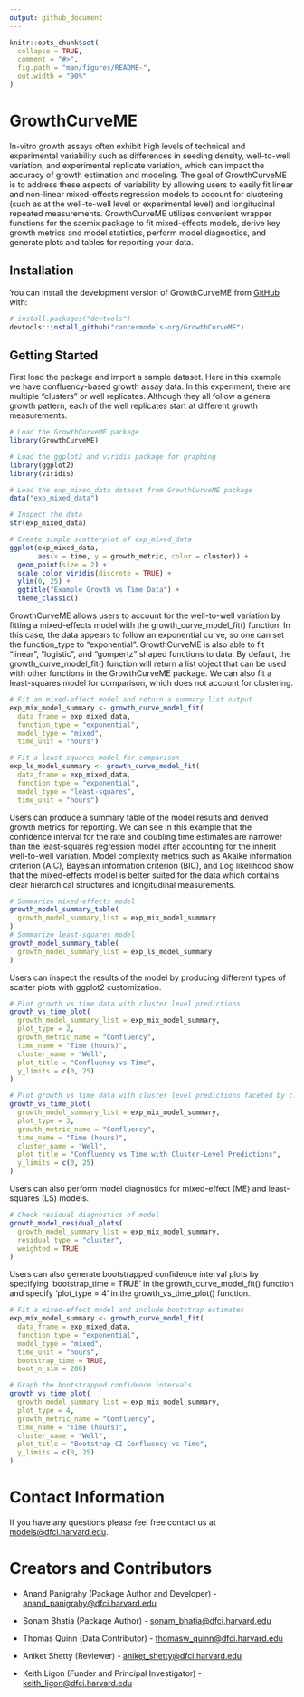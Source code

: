 ```yaml
---
output: github_document
---
```


<!-- README.md is generated from README.Rmd. Please edit that file -->

```r
knitr::opts_chunk$set(
  collapse = TRUE,
  comment = "#>",
  fig.path = "man/figures/README-",
  out.width = "90%"
)
```

# GrowthCurveME

<!-- badges: start -->

<!-- badges: end -->

In-vitro growth assays often exhibit high levels of technical and experimental variability such as differences in seeding density, well-to-well variation, and experimental replicate variation, which can impact the accuracy of growth estimation and modeling. The goal of GrowthCurveME is to address these aspects of variability by allowing users to easily fit linear and non-linear mixed-effects regression models to account for clustering (such as at the well-to-well level or experimental level) and longitudinal repeated measurements. GrowthCurveME utilizes convenient wrapper functions for the saemix package to fit mixed-effects models, derive key growth metrics and model statistics, perform model diagnostics, and generate plots and tables for reporting your data.

## Installation

You can install the development version of GrowthCurveME from [GitHub](https://github.com/) with:

``` r
# install.packages("devtools")
devtools::install_github("cancermodels-org/GrowthCurveME")
```

## Getting Started

First load the package and import a sample dataset. Here in this example we have confluency-based growth assay data. In this experiment, there are multiple "clusters" or well replicates. Although they all follow a general growth pattern, each of the well replicates start at different growth measurements.

```r
# Load the GrowthCurveME package
library(GrowthCurveME)

# Load the ggplot2 and viridis package for graphing
library(ggplot2)
library(viridis)

# Load the exp_mixed_data dataset from GrowthCurveME package
data("exp_mixed_data")

# Inspect the data
str(exp_mixed_data)

# Create simple scatterplot of exp_mixed_data
ggplot(exp_mixed_data,
       aes(x = time, y = growth_metric, color = cluster)) +
  geom_point(size = 2) +
  scale_color_viridis(discrete = TRUE) +
  ylim(0, 25) +
  ggtitle("Example Growth vs Time Data") +
  theme_classic()

```

GrowthCurveME allows users to account for the well-to-well variation by fitting a mixed-effects model with the growth_curve_model_fit() function. In this case, the data appears to follow an exponential curve, so one can set the function_type to "exponential". GrowthCurveME is also able to fit "linear", "logistic", and "gompertz" shaped functions to data. By default, the growth_curve_model_fit() function will return a list object that can be used with other functions in the GrowthCurveME package. We can also fit a least-squares model for comparison, which does not account for clustering.

```r
# Fit an mixed-effect model and return a summary list output
exp_mix_model_summary <- growth_curve_model_fit(
  data_frame = exp_mixed_data,
  function_type = "exponential",
  model_type = "mixed",
  time_unit = "hours")

# Fit a least-squares model for comparison
exp_ls_model_summary <- growth_curve_model_fit(
  data_frame = exp_mixed_data,
  function_type = "exponential",
  model_type = "least-squares",
  time_unit = "hours")

```

Users can produce a summary table of the model results and derived growth metrics for reporting. We can see in this example that the confidence interval for the rate and doubling time estimates are narrower than the least-squares regression model after accounting for the inherit well-to-well variation. Model complexity metrics such as Akaike information criterion (AIC), Bayesian information criterion (BIC), and Log likelihood show that the mixed-effects model is better suited for the data which contains clear hierarchical structures and longitudinal measurements.

```r
# Summarize mixed-effects model
growth_model_summary_table(
  growth_model_summary_list = exp_mix_model_summary
)
# Summarize least-squares model
growth_model_summary_table(
  growth_model_summary_list = exp_ls_model_summary
)
```

Users can inspect the results of the model by producing different types of scatter plots with ggplot2 customization.

```r
# Plot growth vs time data with cluster level predictions 
growth_vs_time_plot(
  growth_model_summary_list = exp_mix_model_summary,
  plot_type = 2,
  growth_metric_name = "Confluency",
  time_name = "Time (hours)",
  cluster_name = "Well",
  plot_title = "Confluency vs Time",
  y_limits = c(0, 25)
)

# Plot growth vs time data with cluster level predictions faceted by cluster
growth_vs_time_plot(
  growth_model_summary_list = exp_mix_model_summary,
  plot_type = 3,
  growth_metric_name = "Confluency",
  time_name = "Time (hours)",
  cluster_name = "Well",
  plot_title = "Confluency vs Time with Cluster-Level Predictions",
  y_limits = c(0, 25)
)

```

Users can also perform model diagnostics for mixed-effect (ME) and least-squares (LS) models.

```r
# Check residual diagnostics of model
growth_model_residual_plots(
  growth_model_summary_list = exp_mix_model_summary,
  residual_type = "cluster",
  weighted = TRUE
)

```

Users can also generate bootstrapped confidence interval plots by specifying 'bootstrap_time = TRUE' in the growth_curve_model_fit() function and specify 'plot_type = 4' in the growth_vs_time_plot() function.

```r
# Fit a mixed-effect model and include bootstrap estimates
exp_mix_model_summary <- growth_curve_model_fit(
  data_frame = exp_mixed_data,
  function_type = "exponential",
  model_type = "mixed",
  time_unit = "hours",
  bootstrap_time = TRUE,
  boot_n_sim = 200)

# Graph the bootstrapped confidence intervals
growth_vs_time_plot(
  growth_model_summary_list = exp_mix_model_summary,
  plot_type = 4,
  growth_metric_name = "Confluency",
  time_name = "Time (hours)",
  cluster_name = "Well",
  plot_title = "Bootstrap CI Confluency vs Time",
  y_limits = c(0, 25)
)

```

# Contact Information

If you have any questions please feel free contact us at [models\@dfci.harvard.edu](mailto:models@dfci.harvard.edu).

# Creators and Contributors

-   Anand Panigrahy (Package Author and Developer) - [anand_panigrahy\@dfci.harvard.edu](mailto:anand_panigrahy@dfci.harvard.edu)

-   Sonam Bhatia (Package Author) - [sonam_bhatia\@dfci.harvard.edu](mailto:sonam_bhatia@dfci.harvard.edu)

-   Thomas Quinn (Data Contributor) - [thomasw_quinn\@dfci.harvard.edu](mailto:thomasw_quinn@dfci.harvard.edu)

-   Aniket Shetty (Reviewer) - [aniket_shetty\@dfci.harvard.edu](mailto:aniket_shetty@dfci.harvard.edu)

-   Keith Ligon (Funder and Principal Investigator) - [keith_ligon\@dfci.harvard.edu](mailto:keith_ligon@dfci.harvard.edu)
